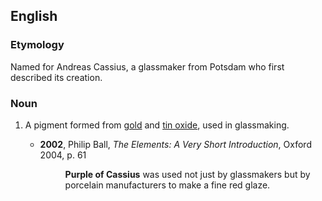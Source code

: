 ==English==
===Etymology===
Named for Andreas Cassius, a glassmaker from Potsdam who first described its creation.

===Noun===
{{en-noun|-|sg=[[purple]] [[of]] [[w:Andreas Cassius|Cassius]]}}

# {{historical}} A pigment formed from [[gold]] and [[tin oxide]], used in glassmaking.
#*'''2002''', Philip Ball, ''The Elements: A Very Short Introduction'', Oxford 2004, p. 61
#*:'''Purple of Cassius''' was used not just by glassmakers but by porcelain manufacturers to make a fine red glaze.